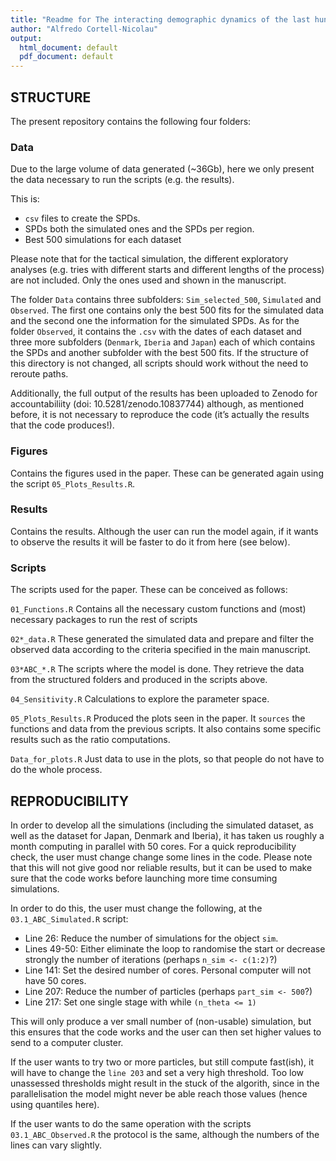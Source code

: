 ```yaml
---
title: "Readme for The interacting demographic dynamics of the last hunter-gatheers and the early farmers"
author: "Alfredo Cortell-Nicolau"
output:
  html_document: default
  pdf_document: default
---
```


## STRUCTURE

The present repository contains the following four folders:

### Data

Due to the large volume of data generated (~36Gb), here we only present the data necessary to run the scripts (e.g. the results).

This is:

- `csv` files to create the SPDs.
- SPDs both the simulated ones and the SPDs per region.
- Best 500 simulations for each dataset

Please note that for the tactical simulation, the different exploratory analyses (e.g. tries with different starts and different lengths of the process) are not included. Only the ones used and shown in the manuscript.

The folder `Data` contains three subfolders: `Sim_selected_500`, `Simulated` and `Observed`. The first one contains only the best 500 fits for the simulated data and the second one the information for the simulated SPDs. As for the folder `Observed`, it contains the `.csv` with the dates of each dataset and three more subfolders (`Denmark`, `Iberia` and `Japan`) each of which contains the SPDs and another subfolder with the best 500 fits. If the structure of this directory is not changed, all scripts should work without the need to reroute paths. 

Additionally, the full output of the results has been uploaded to Zenodo for accountabiliity (doi: 10.5281/zenodo.10837744) although, as mentioned before, it is not necessary to reproduce the code (it's actually the results that the code produces!).

### Figures

Contains the figures used in the paper. These can be generated again using the script `05_Plots_Results.R`.

### Results

Contains the results. Although the user can run the model again, if it wants to observe the results it will be faster to do it from here (see below).

### Scripts

The scripts used for the paper. These can be conceived as follows:

`01_Functions.R`
Contains all the necessary custom functions and (most) necessary packages to run the rest of scripts

`02*_data.R`
These generated the simulated data and prepare and filter the observed data according to the criteria specified in the main manuscript.

`03*ABC_*.R`
The scripts where the model is done. They retrieve the data from the structured folders and produced in the scripts above.

`04_Sensitivity.R`
Calculations to explore the parameter space.

`05_Plots_Results.R`
Produced the plots seen in the paper. It `sources` the functions and data from the previous scripts. It also contains some specific results such as the ratio computations.

`Data_for_plots.R`
Just data to use in the plots, so that people do not have to do the whole process.

## REPRODUCIBILITY

In order to develop all the simulations (including the simulated dataset, as well as the dataset for Japan, Denmark and Iberia), it has taken us roughly a month computing in parallel with 50 cores. For a quick reproducibility check, the user must change change some lines in the code. Please note that this will not give good nor reliable results, but it can be used to make sure that the code works before launching more time consuming simulations.

In order to do this, the user must change the following, at the `03.1_ABC_Simulated.R` script:

- Line 26: Reduce the number of simulations for the object `sim`. 
- Lines 49-50: Either eliminate the loop to randomise the start or decrease strongly the number of iterations (perhaps `n_sim <- c(1:2)`?)
- Line 141: Set the desired number of cores. Personal computer will not have 50 cores.
- Line 207: Reduce the number of particles (perhaps `part_sim <- 500`?)
- Line 217: Set one single stage with while `(n_theta <= 1)`

This will only produce a ver small number of (non-usable) simulation, but this ensures that the code works and the user can then set higher values to send to a computer cluster. 

If the user wants to try two or more particles, but still compute fast(ish), it will have to change the `line 203` and set a very high threshold. Too low unassessed thresholds might result in the stuck of the algorith, since in the parallelisation the model might never be able reach those values (hence using quantiles here).

If the user wants to do the same operation with the scripts `03.1_ABC_Observed.R` the protocol is the same, although the numbers of the lines can vary slightly. 


